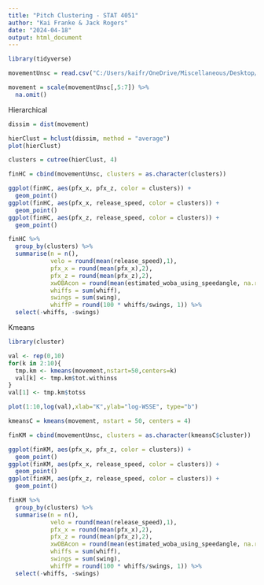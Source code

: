 ---
title: "Pitch Clustering - STAT 4051"
author: "Kai Franke & Jack Rogers"
date: "2024-04-18"
output: html_document
---

```{r}

library(tidyverse)

movementUnsc = read.csv("C:/Users/kaifr/OneDrive/Miscellaneous/Desktop/Productivity/School/STAT 4051/Final Project/stat4051finProjDat.csv")

movement = scale(movementUnsc[,5:7]) %>%
  na.omit()

```

Hierarchical

```{r}

dissim = dist(movement)

hierClust = hclust(dissim, method = "average")
plot(hierClust)

clusters = cutree(hierClust, 4)

finHC = cbind(movementUnsc, clusters = as.character(clusters))

ggplot(finHC, aes(pfx_x, pfx_z, color = clusters)) +
  geom_point()
ggplot(finHC, aes(pfx_x, release_speed, color = clusters)) +
  geom_point()
ggplot(finHC, aes(pfx_z, release_speed, color = clusters)) +
  geom_point()

finHC %>%
  group_by(clusters) %>%
  summarise(n = n(),
            velo = round(mean(release_speed),1),
            pfx_x = round(mean(pfx_x),2),
            pfx_z = round(mean(pfx_z),2),
            xwOBAcon = round(mean(estimated_woba_using_speedangle, na.rm = T),3),
            whiffs = sum(whiff),
            swings = sum(swing),
            whiffP = round(100 * whiffs/swings, 1)) %>%
  select(-whiffs, -swings)

```

Kmeans

```{r}
library(cluster)

val <- rep(0,10)
for(k in 2:10){
  tmp.km <- kmeans(movement,nstart=50,centers=k)
  val[k] <- tmp.km$tot.withinss
}
val[1] <- tmp.km$totss

plot(1:10,log(val),xlab="K",ylab="log-WSSE", type="b")

kmeansC = kmeans(movement, nstart = 50, centers = 4)

finKM = cbind(movementUnsc, clusters = as.character(kmeansC$cluster))

ggplot(finKM, aes(pfx_x, pfx_z, color = clusters)) +
  geom_point()
ggplot(finKM, aes(pfx_x, release_speed, color = clusters)) +
  geom_point()
ggplot(finKM, aes(pfx_z, release_speed, color = clusters)) +
  geom_point()

finKM %>%
  group_by(clusters) %>%
  summarise(n = n(),
            velo = round(mean(release_speed),1),
            pfx_x = round(mean(pfx_x),2),
            pfx_z = round(mean(pfx_z),2),
            xwOBAcon = round(mean(estimated_woba_using_speedangle, na.rm = T),3),
            whiffs = sum(whiff),
            swings = sum(swing),
            whiffP = round(100 * whiffs/swings, 1)) %>%
  select(-whiffs, -swings)

```

